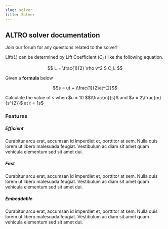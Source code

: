 ```yaml
---
slug: solver
title: Solver
---
```


## **ALTRO solver documentation**

Join our forum for any questions related to the solver!

<MathJax>

Lift($L$) can be determined by Lift Coefficient ($C_L$) like the following
equation.

$$
L = \frac{1}{2} \rho v^2 S C_L
$$

Given a **formula** below

$$s = ut + \\frac{1}{2}at^{2}$$

Calculate the value of $s$ when $u = 10 $$\\frac{m}{s}$ and $a = 2\\frac{m}{s^{2}}$ at $t = 1s$$

</MathJax>

### Features

##### **Efficient**

Curabitur arcu erat, accumsan id imperdiet et, porttitor at sem. Nulla quis lorem ut libero malesuada feugiat. Vestibulum ac diam sit amet quam vehicula elementum sed sit amet dui.

##### **Fast**

Curabitur arcu erat, accumsan id imperdiet et, porttitor at sem. Nulla quis lorem ut libero malesuada feugiat. Vestibulum ac diam sit amet quam vehicula elementum sed sit amet dui.

##### **Embeddable**

Curabitur arcu erat, accumsan id imperdiet et, porttitor at sem. Nulla quis lorem ut libero malesuada feugiat. Vestibulum ac diam sit amet quam vehicula elementum sed sit amet dui.
